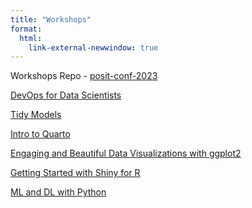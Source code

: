 ---
title: "Workshops"
format: 
  html:
    link-external-newwindow: true
---

Workshops Repo - [posit-conf-2023](https://github.com/posit-conf-2023)

[DevOps for Data Scientists](https://posit-conf-2023.github.io/devops/)

[Tidy Models](https://workshops.tidymodels.org/)

[Intro to Quarto](https://posit-conf-2023.github.io/quarto-r/)

[Engaging and Beautiful Data Visualizations with ggplot2](https://posit-conf-2023.github.io/dataviz-ggplot2/)

[Getting Started with Shiny for R](https://posit-conf-2023.github.io/shiny-r-intro/)

[ML and DL with Python](https://github.com/rasbt/posit2023-python-ml)
